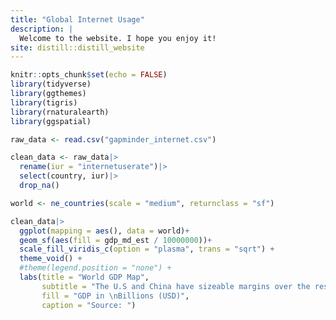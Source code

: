 ```yaml
---
title: "Global Internet Usage"
description: |
  Welcome to the website. I hope you enjoy it!
site: distill::distill_website
---
```


```r
knitr::opts_chunk$set(echo = FALSE)
library(tidyverse)
library(ggthemes)
library(tigris)
library(rnaturalearth)
library(ggspatial)
```
```r
raw_data <- read.csv("gapminder_internet.csv")
```
```r
clean_data <- raw_data|>
  rename(iur = "internetuserate")|>
  select(country, iur)|>
  drop_na()

world <- ne_countries(scale = "medium", returnclass = "sf")
```


```r
clean_data|>
  ggplot(mapping = aes(), data = world)+
  geom_sf(aes(fill = gdp_md_est / 10000000))+
  scale_fill_viridis_c(option = "plasma", trans = "sqrt") +
  theme_void() +
  #theme(legend.position = "none") +
  labs(title = "World GDP Map",
       subtitle = "The U.S and China have sizeable margins over the rest of the world",
       fill = "GDP in \nBillions (USD)",
       caption = "Source: ")
```

